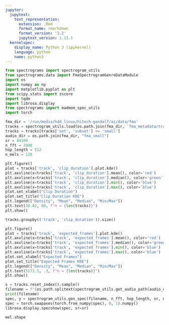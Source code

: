 ```yaml
---
jupyter:
  jupytext:
    text_representation:
      extension: .Rmd
      format_name: rmarkdown
      format_version: '1.2'
      jupytext_version: 1.13.1
  kernelspec:
    display_name: Python 3 (ipykernel)
    language: python
    name: python3
---
```


```python
from spectrograms import spectrogram_utils
from spectrograms.data import FmaSpectrogramGenreDataModule
import os
import numpy as np
import matplotlib.pyplot as plt
from scipy.stats import zscore
import tqdm
import librosa.display
from spectrograms import madmom_spec_utils
import torch
```

```python
fma_dir = '/run/media/hdd_linux/hitech-gandalf/ai/data/fma'
tracks = spectrogram_utils.load(os.path.join(fma_dir, 'fma_metadata/tracks_ext_small_genre-top.csv.bak'))
tracks = tracks[tracks['set', 'subset'] <= 'small']
audio_dir = os.path.join(fma_dir, "fma_small")
sr = 44100
n_fft = 2048
hop_length = 512
n_mels = 128
```

```python
plt.figure()
plot = tracks['track', 'clip_duration'].plot.kde()
plt.axvline(x=tracks['track', 'clip_duration'].mean(), color='red')
plt.axvline(x=tracks['track', 'clip_duration'].median(), color='green')
plt.axvline(x=tracks['track', 'clip_duration'].min(), color='blue')
plt.axvline(x=tracks['track', 'clip_duration'].max(), color='blue')
plot.set_xlabel("Clip Duration")
plot.set_title("Clip Duration KDE")
plt.legend(["Density", "Mean", "Median", "Min/Max"])
plt.text(30.02, 60, f"n = {len(tracks)}")
plt.show()
```

```python
tracks.groupby(('track', 'clip_duration')).size()
```

```python
plt.figure()
plot = tracks['track', 'expected_frames'].plot.kde()
plt.axvline(x=tracks['track', 'expected_frames'].mean(), color='red')
plt.axvline(x=tracks['track', 'expected_frames'].median(), color='green')
plt.axvline(x=tracks['track', 'expected_frames'].min(), color='blue')
plt.axvline(x=tracks['track', 'expected_frames'].max(), color='blue')
plot.set_xlabel("Expected Frames")
plot.set_title("Expected Frames KDE")
plt.legend(["Density", "Mean", "Median", "Min/Max"])
plt.text(5172.5, .3, f"n = {len(tracks)}")
plt.show()
```

```python
s = tracks.reset_index().sample()
filename = f"{os.path.splitext(spectrogram_utils.get_audio_path(audio_dir, s['track_id'].values[0]))[0]}.wav"
print(filename)
spec, y = spectrogram_utils.gen_spec(filename, n_fft, hop_length, sr, n_mels)
spec = torch.swapaxes(torch.from_numpy(spec), 0, 1).numpy()
librosa.display.specshow(spec, sr=sr)
```

```python
mel.shape
```

```python

```
